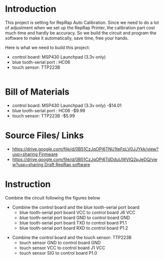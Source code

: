 

{{777}}

=Introduction=
{{gallery
|width=250
|height=250
|lines=1
|align = right
|Image:RepRapCalibration.jpg|RepRap Auto Calibration

}} 
This project is setting for RepRap Auto Calibration. Since we need to do a lot of adjustment when we set up the RepRap Printer, the calibration part cost much time and hardly be accuracy. So we build the circuit and program the software to make it automatically, save time, free your hands.

Here is what we need to build this project:

*control board: MSP430 Launchpad (3.3v only)
*blue tooth-serial port : HC06
*touch sensor: TTP223B

{|style="border:1px solid #73BF73; background-color: #E6FFE6; margin-left:.1em; margin-top:2px; -moz-border-radius:15px;" align="top" width="300px"

|-
|-
!<big>Introduction</big>
|<center> {{#widget:YouTube|id=EfwMYxg6v9M}}  </center>
|
|
|
|}

=Bill of Materials=
*control board: MSP430 Launchpad (3.3v only) -$14.01
*blue tooth-serial port : HC06 -$9.99 
*touch sensor: TTP223B -$5.99

=Source Files/ Links=
*[[https://drive.google.com/file/d/0B51CzJqOPi6TNU1teFpLV0JJYkk/view?usp=sharing Firmware]]
*[[https://drive.google.com/file/d/0B51CzJqOPi6TdDduUWVIQ2pJeDQ/view?usp=sharing Draft RepRap software]]

=Instruction=
Combine the circuit following the figures below

*Combine the control board and the blue tooth-serial port board
**blue tooth-serial port board VCC to control board  J6 VCC
**blue tooth-serial port board GND to control board GND
**blue tooth-serial port board TXD to control board P1.1<UART>
**blue tooth-serial port board RXD to control board P1.2<UART>

{{gallery
|width=250
|height=250
|lines=1
|align = right
|Image:BluetoothToControl.jpeg|BluetoothToControl
|Image:TouchsensorToControl.jpeg|TouchsensorToControl
}} 


*Combine the control board and the touch sensor: TTP223B
**touch sensor GND to control board GND
**touch sensor VCC to control board J1 VCC
**touch sensor SIG to control board P1.0<LED1>
